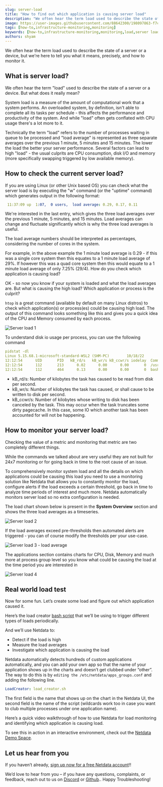 ```yaml
---
slug: server-load
title: "How to find out which application is causing server load"
description: "We often hear the term load used to describe the state of a server or a device, but we're here to tell you what it means, precisely, and how to monitor it."
image: https://user-images.githubusercontent.com/88642300/198097863-f7ce0481-c305-4ecb-abd7-ec51f4b3e73d.png
tags: [how-to,infrastructure-monitoring,monitoring]
keywords: [how-to,infrastructure-monitoring,monitoring,load,server load,high load,]
authors: shyam
---
```

<head><link rel="canonical" href="https://blog.netdata.cloud/server-load" /></head>

We often hear the term load used to describe the state of a server or a device, but we're here to tell you what it means, precisely, and how to monitor it.


<!--truncate-->

## What is server load?

We often hear the term "load" used to describe the state of a server or a device. But what does it really mean? 

System load is a measure of the amount of computational work that a system performs. An overloaded system, by definition, isn't able to complete all its 
tasks per schedule - this affects the performance and productivity of the system. And while "load" often gets conflated with CPU usage there's a lot more to it. 

Technically the term "load" refers to the number of processes waiting in queue to be processed and "load average" is represented as three separate averages over 
the previous 1 minute, 5 minutes and 15 minutes. The lower the load the better your server performance. Several factors can lead to high "load" - the usual 
culprits are CPU consumption, disk I/O and memory (more specifically swapping triggered by low available memory).  

## How to check the current server load?

If you are using Linux (or other Unix based OS) you can check what the server load is by executing the "w" command (or the "uptime" command) which generates 
output in the following format: 

```yaml
 11:37:09 up  1:07,  0 users,  load average: 0.29, 0.17, 0.11
 ```

We're interested in the last entry, which gives the three load averages over the previous 1 minute, 5 minutes, and 15 minutes. 
Load averages can change and fluctuate significantly which is why the three load averages is useful. 

The load average numbers should be interpreted as percentages, considering the number of cores in the system. 

For example, in the above example the 1 minute load average is 0.29 - if this was a single core system then this equates to a 1 minute load average of 29%. 
If however this was a quad core system then this would equate to a 1 minute load average of only 7.25% (29/4). How do you check which application is causing load?

OK - so now you know if your system is loaded and what the load averages are. But what is causing the high load? Which application or process is the culprit? 

`htop` is a great command (available by default on many Linux distros) to check which application(s) or process(es) could be causing high load. 
The output of this command looks something like this and gives you a quick idea of the CPU and Memory consumed by each process. 


 ![Server load 1](https://user-images.githubusercontent.com/88642300/198097863-f7ce0481-c305-4ecb-abd7-ec51f4b3e73d.png)

To understand disk io usage per process, you can use the following command

```yaml
pidstat -dl
Linux 5.15.68.1-microsoft-standard-WSL2 (SHM-PC)        10/18/22        _x86_64_        (8 CPU)
12:12:54      UID       PID   kB_rd/s   kB_wr/s kB_ccwr/s iodelay  Command
12:12:54      112       213      0.02      0.00      0.00       0  /usr/sbin/netdata --special-spawn-server
12:12:54      112       464      0.13      0.00      0.00       0  bash /usr/libexec/netdata/plugins.d/tc-qos-helper.sh 1
```
 
- kB_rd/s: Number of kilobytes the task has caused to be read from disk per second.
- kB_wr/s: Number of kilobytes the task has caused, or shall cause to be written to disk per second.
- kB_ccwr/s: Number of kilobytes whose writing to disk has been canceled by the task. This may occur when the task truncates some dirty pagecache. In this case, some IO which another task has been accounted for will not be happening.

## How to monitor your server load?

Checking the value of a metric and monitoring that metric are two completely different things. 

While the commands we talked about are very useful they are not built for 24x7 monitoring or for going back in time to the root cause of an issue. 

To comprehensively monitor system load and all the details on which applications could be causing this load you need to use a monitoring solution like 
Netdata that allows you to constantly monitor the load, configure alerts if the load exceeds a certain threshold, go back in time to analyze time periods of interest and much more. Netdata automatically monitors server load so no extra configuration is needed.

The load chart shown below is present in the **System Overview** section and shows the three load averages as a timeseries. 

![Server load 2](https://user-images.githubusercontent.com/88642300/198098182-a60b10ee-6f7e-4cba-b163-48fd0b52d98d.png)

If the load averages exceed pre-thresholds then automated alerts are triggered - you can of course modify the thresholds per your use-case.

![Server load 3 - load average](https://user-images.githubusercontent.com/88642300/198098245-1ebad84b-f1f5-4195-bd1a-a14bff980006.png)

The applications section contains charts for CPU, Disk, Memory and much more at process group level so you know what could be causing the load at the time period you are interested in

![Server load 4](https://user-images.githubusercontent.com/88642300/198098377-8039c6a5-a67f-49b9-aa9e-b194f7364564.png)

## Real world load test

Now for some fun. Let’s create some load and figure out which application caused it.

Here’s the load creator [bash script](https://github.com/netdata/community/blob/main/utilities/load_creator.sh) that we’ll be using to trigger different types of loads periodically. 

And we’ll use Netdata to:
- Detect if the load is high
- Measure the load averages
- Investigate which application is causing the load 

Netdata automatically detects hundreds of custom applications automatically, and you can add your own app so that the name of your application shows up in the charts
and doesn’t get clubbed under “other”. The way to do this is by `editing the /etc/netdata/apps_groups.conf` and adding the following line. 

```yaml
LoadCreator: load_creator.sh
```
The first field is the name that shows up on the chart in the Netdata UI, the second field is the name of the script (wildcards work too in case you want to club multiple processes under one application name).

Here’s a quick video walkthrough of how to use Netdata for load monitoring and identifying which application is causing load.

<ReactPlayer controls width='100%' url='https://www.youtube.com/embed/raKbfYi6cbg'/>

To see this in action in an interactive environment, check out the [Netdata Demo Space](https://app.netdata.cloud/spaces/netdata-demo/rooms/all-nodes/overview#chartName=menu_system_submenu_load).

## Let us hear from you

If you haven’t already, [sign up now for a free Netdata account](https://app.netdata.cloud/?utm_campaign=technical&utm_source=content&utm_medium=blog&utm_content=load)!!

We’d love to hear from you – if you have any questions, complaints, or feedback, reach out to us on [Discord](https://discord.com/invite/mPZ6WZKKG2) or [Github](https://github.com/netdata/netdata/)..
Happy Troubleshooting!

